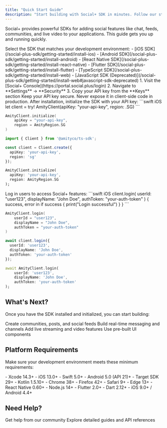 ```yaml
---
title: "Quick Start Guide"
description: "Start building with Social+ SDK in minutes. Follow our straightforward installation and setup guide."
---
```



Social+ provides powerful SDKs for adding social features like chat, feeds, communities, and live video to your applications. This guide gets you up and running quickly.


<Steps>
<Step title="Choose Your Platform">
Select the SDK that matches your development environment:

<CardGroup cols={2}>
<Card title="Mobile Apps" icon="mobile">
- [iOS SDK](/social-plus-sdk/getting-started/install-ios)
- [Android SDK](/social-plus-sdk/getting-started/install-android)
- [React Native SDK](/social-plus-sdk/getting-started/install-react-native)
- [Flutter SDK](/social-plus-sdk/getting-started/install-flutter)
</Card>

<Card title="Web Apps" icon="globe">
- [TypeScript SDK](/social-plus-sdk/getting-started/install-web)
- [JavaScript SDK (Deprecated)](/social-plus-sdk/getting-started/install-web#javascript-sdk-deprecated)
</Card>
</CardGroup>
</Step>

<Step title="Get Your API Key">
1. Visit the [Social+ Console](https://portal.social.plus/login)
2. Navigate to **Settings** → **Security**
3. Copy your API key from the **Keys** section

<Note>
Keep your API key secure. Never expose it in client-side code in production.
</Note>
</Step>

<Step title="Initialize the SDK">
After installation, initialize the SDK with your API key:

<CodeGroup>
```swift iOS
let client = try! AmityClient(apiKey: "your-api-key", region: .SG)
```

```kotlin Android
AmityClient.initialize(
    apiKey = "your-api-key",
    region = AmityRegion.SG
)
```

```typescript TypeScript
import { Client } from '@amityco/ts-sdk';

const client = Client.create({
  apiKey: 'your-api-key',
  region: 'sg'
});
```

```dart Flutter
AmityClient.initialize(
  apiKey: 'your-api-key',
  region: AmityRegion.SG
);
```
</CodeGroup>
</Step>

<Step title="Authenticate Users">
Log in users to access Social+ features:

<CodeGroup>
```swift iOS
client.login(
    userId: "user123",
    displayName: "John Doe",
    authToken: "your-auth-token"
) { success, error in
    if success {
        print("Login successful")
    }
}
```

```kotlin Android
AmityClient.login(
    userId = "user123",
    displayName = "John Doe",
    authToken = "your-auth-token"
)
```

```typescript TypeScript
await client.login({
  userId: 'user123',
  displayName: 'John Doe',
  authToken: 'your-auth-token'
});
```

```dart Flutter
await AmityClient.login(
    userId: 'user123',
    displayName: 'John Doe',
    authToken: 'your-auth-token'
);
```
</CodeGroup>
</Step>
</Steps>

## What's Next?

Once you have the SDK installed and initialized, you can start building:

<CardGroup cols={2}>
<Card title="Social Features" icon="users" href="/social-plus-sdk/social">
Create communities, posts, and social feeds
</Card>

<Card title="Chat Features" icon="comments" href="/social-plus-sdk/chat">
Build real-time messaging and channels
</Card>

<Card title="Live Video" icon="video" href="/social-plus-sdk/video">
Add live streaming and video features
</Card>

<Card title="UI Kits" icon="palette" href="/uikit">
Use pre-built UI components
</Card>
</CardGroup>

## Platform Requirements

Make sure your development environment meets these minimum requirements:

<Tabs>
<Tab title="iOS">
- Xcode 14.3+
- iOS 13.0+
- Swift 5.0+
</Tab>

<Tab title="Android">
- Android 5.0 (API 21)+
- Target SDK 29+
- Kotlin 1.5.10+
</Tab>

<Tab title="Web">
- Chrome 38+
- Firefox 42+
- Safari 9+
- Edge 13+
</Tab>

<Tab title="React Native">
- React Native 0.60+
- Node.js 14+
</Tab>

<Tab title="Flutter">
- Flutter 2.0+
- Dart 2.12+
- iOS 9.0+ / Android 4.4+
</Tab>
</Tabs>

## Need Help?

<CardGroup cols={2}>
<Card title="Community Forum" icon="comments" href="https://community.social.plus">
Get help from our community
</Card>

<Card title="Documentation" icon="book" href="/social-plus-sdk/core-concepts">
Explore detailed guides and API references
</Card>
</CardGroup>
